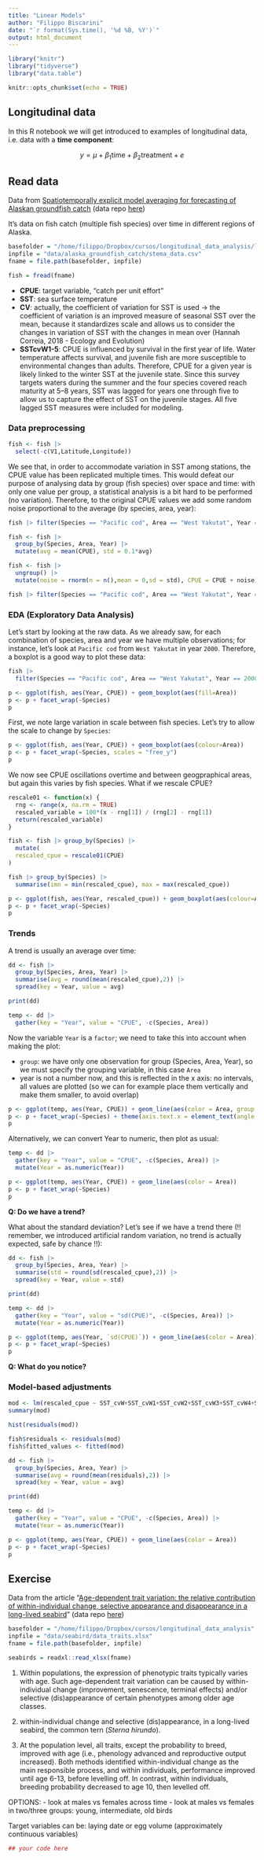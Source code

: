 ```yaml
---
title: "Linear Models"
author: "Filippo Biscarini"
date: "`r format(Sys.time(), '%d %B, %Y')`"
output: html_document
---
```


```r
library("knitr")
library("tidyverse")
library("data.table")

knitr::opts_chunk$set(echo = TRUE)
```

## Longitudinal data

In this R notebook we will get introduced to examples of longitudinal data, i.e. data with a **time component**:

$$
y = \mu + \beta_1 \text{time} + \beta_2 \text{treatment} + e
$$

## Read data

Data from [Spatiotemporally explicit model averaging for forecasting of Alaskan groundfish catch](https://onlinelibrary.wiley.com/doi/10.1002/ece3.4488)
(data repo [here](https://zenodo.org/record/4987796#.ZHcLL9JBxhE))

It's data on fish catch (multiple fish species) over time in different regions of Alaska.

```r
basefolder = "/home/filippo/Dropbox/cursos/longitudinal_data_analysis/longitudinal_data_analysis"
inpfile = "data/alaska_groundfish_catch/stema_data.csv"
fname = file.path(basefolder, inpfile)

fish = fread(fname)
```

-   **CPUE**: target variable, "catch per unit effort"
-   **SST**: sea surface temperature
-   **CV**: actually, the coefficient of variation for SST is used $\rightarrow$ the coefficient of variation is an improved measure of seasonal SST over the mean, because it standardizes scale and allows us to consider the changes in variation of SST with the changes in mean over (Hannah Correia, 2018 - Ecology and Evolution)
-   **SSTcvW1-5**: CPUE is influenced by survival in the first year of life. Water temperature affects survival, and juvenile fish are more susceptible to environmental changes than adults. Therefore, CPUE for a given year is likely linked to the winter SST at the juvenile state. Since this survey targets waters during the summer and the four species covered reach maturity at 5--8 years, SST was lagged for years one through five to allow us to capture the effect of SST on the juvenile stages. All five lagged SST measures were included for modeling.

### Data preprocessing

```r
fish <- fish |>
  select(-c(V1,Latitude,Longitude))
```

We see that, in order to accommodate variation in SST among stations, the CPUE value has been replicated multiple times. This would defeat our purpose of analysing data by group (fish species) over space and time: with only one value per group, a statistical analysis is a bit hard to be performed (no variation). Therefore, to the original CPUE values we add some random noise proportional to the average (by species, area, year):

```r
fish |> filter(Species == "Pacific cod", Area == "West Yakutat", Year == "1990")
```

```r
fish <- fish |>
  group_by(Species, Area, Year) |>
  mutate(avg = mean(CPUE), std = 0.1*avg)
```

```r
fish <- fish |>
  ungroup() |>
  mutate(noise = rnorm(n = n(),mean = 0,sd = std), CPUE = CPUE + noise)
```

```r
fish |> filter(Species == "Pacific cod", Area == "West Yakutat", Year == "1990")
```

### EDA (Exploratory Data Analysis)

Let's start by looking at the raw data. As we already saw, for each combination of species, area and year we have multiple observations; for instance, let's look at `Pacific cod` from `West Yakutat` in year `2000`. Therefore, a boxplot is a good way to plot these data:

```r
fish |> 
  filter(Species == "Pacific cod", Area == "West Yakutat", Year == 2000)
```

```r
p <- ggplot(fish, aes(Year, CPUE)) + geom_boxplot(aes(fill=Area))
p <- p + facet_wrap(~Species)
p
```

First, we note large variation in scale between fish species. Let's try to allow the scale to change by `Species`:

```r
p <- ggplot(fish, aes(Year, CPUE)) + geom_boxplot(aes(colour=Area))
p <- p + facet_wrap(~Species, scales = "free_y")
p
```

We now see CPUE oscillations overtime and between geogpraphical areas, but again this varies by fish species. What if we rescale CPUE?

```r
rescale01 <- function(x) {
  rng <- range(x, na.rm = TRUE)
  rescaled_variable = 100*(x - rng[1]) / (rng[2] - rng[1])
  return(rescaled_variable)
}

fish <- fish |> group_by(Species) |>
  mutate(
  rescaled_cpue = rescale01(CPUE)
)
```

```r
fish |> group_by(Species) |>
  summarise(imn = min(rescaled_cpue), max = max(rescaled_cpue))
```

```r
p <- ggplot(fish, aes(Year, rescaled_cpue)) + geom_boxplot(aes(colour=Area))
p <- p + facet_wrap(~Species)
p
```

### Trends

A trend is usually an average over time:

```r
dd <- fish |>
  group_by(Species, Area, Year) |>
  summarise(avg = round(mean(rescaled_cpue),2)) |>
  spread(key = Year, value = avg)

print(dd)
```

```r
temp <- dd |> 
  gather(key = "Year", value = "CPUE", -c(Species, Area))
```

Now the variable `Year` is a `factor`; we need to take this into account when making the plot:

- `group`: we have only one observation for group (Species, Area, Year), so we must specify the grouping variable, in this case `Area`
- year is not a number now, and this is reflected in the x axis: no intervals, all values are plotted (so we can for example place them vertically and make them smaller, to avoid overlap)

```r
p <- ggplot(temp, aes(Year, CPUE)) + geom_line(aes(color = Area, group = Area))
p <- p + facet_wrap(~Species) + theme(axis.text.x = element_text(angle = 90, size = 6))
p
```

Alternatively, we can convert Year to numeric, then plot as usual:

```r
temp <- dd |> 
  gather(key = "Year", value = "CPUE", -c(Species, Area)) |>
  mutate(Year = as.numeric(Year))
```


```r
p <- ggplot(temp, aes(Year, CPUE)) + geom_line(aes(color = Area))
p <- p + facet_wrap(~Species)
p
```

**Q: Do we have a trend?**

What about the standard deviation? Let's see if we have a trend there (!! remember, we introduced artificial random variation, no trend is actually expected, safe by chance !!):


```r
dd <- fish |>
  group_by(Species, Area, Year) |>
  summarise(std = round(sd(rescaled_cpue),2)) |>
  spread(key = Year, value = std)

print(dd)
```


```r
temp <- dd |> 
  gather(key = "Year", value = "sd(CPUE)", -c(Species, Area)) |>
  mutate(Year = as.numeric(Year))
```


```r
p <- ggplot(temp, aes(Year, `sd(CPUE)`)) + geom_line(aes(color = Area))
p <- p + facet_wrap(~Species)
p
```

**Q: What do you notice?**

### Model-based adjustments

```r
mod <- lm(rescaled_cpue ~ SST_cvW+SST_cvW1+SST_cvW2+SST_cvW3+SST_cvW4+SST_cvW5, data = fish)
summary(mod)
```

```r
hist(residuals(mod))
```

```r
fish$residuals <- residuals(mod)
fish$fitted_values <- fitted(mod)
```


```r
dd <- fish |>
  group_by(Species, Area, Year) |>
  summarise(avg = round(mean(residuals),2)) |>
  spread(key = Year, value = avg)

print(dd)
```

```r
temp <- dd |> 
  gather(key = "Year", value = "CPUE", -c(Species, Area)) |>
  mutate(Year = as.numeric(Year))
```


```r
p <- ggplot(temp, aes(Year, CPUE)) + geom_line(aes(color = Area))
p <- p + facet_wrap(~Species)
p
```

## Exercise

Data from the article "[Age-dependent trait variation: the relative contribution of within-individual change, selective appearance and disappearance in a long-lived seabird](https://besjournals.onlinelibrary.wiley.com/doi/10.1111/1365-2656.12321)"
(data repo [here](https://zenodo.org/record/5010983))

```r
basefolder = "/home/filippo/Dropbox/cursos/longitudinal_data_analysis"
inpfile = "data/seabird/data_traits.xlsx"
fname = file.path(basefolder, inpfile)

seabirds = readxl::read_xlsx(fname)
```

1. Within populations, the expression of phenotypic traits typically varies with age. Such age-dependent trait variation can be caused by within-individual change (improvement, senescence, terminal effects) and/or selective (dis)appearance of certain phenotypes among older age classes. 

2. within-individual change and selective (dis)appearance, in a long-lived seabird, the common tern (*Sterna hirundo*). 

3. At the population level, all traits, except the probability to breed, improved with age (i.e., phenology advanced and reproductive output increased). Both methods identified within-individual change as the main responsible process, and within individuals, performance improved until age 6-13, before levelling off. In contrast, within individuals, breeding probability decreased to age 10, then levelled off. 

OPTIONS:
- look at males vs females across time
- look at males vs females in two/three groups: young, intermediate, old birds

Target variables can be: laying date or egg volume (approximately continuous variables)

```r
## your code here
```







